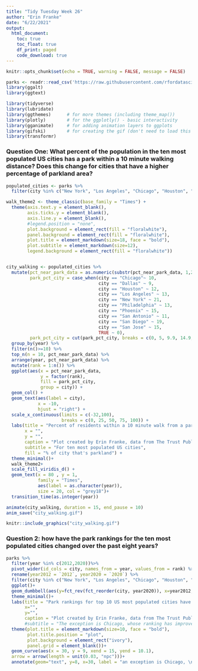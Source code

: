 ```yaml
---
title: "Tidy Tuesday Week 26"
author: "Erin Franke"
date: "6/22/2021"
output: 
  html_document:
    toc: true
    toc_float: true
    df_print: paged
    code_download: true
---
```


```r
knitr::opts_chunk$set(echo = TRUE, warning = FALSE, message = FALSE)
```

```r
parks <- readr::read_csv('https://raw.githubusercontent.com/rfordatascience/tidytuesday/master/data/2021/2021-06-22/parks.csv')
library(ggalt)
library(ggtext)
```

```r
library(tidyverse)
library(lubridate)
library(ggthemes)      # for more themes (including theme_map())
library(plotly)        # for the ggplotly() - basic interactivity
library(gganimate)     # for adding animation layers to ggplots
library(gifski)        # for creating the gif (don't need to load this library every time,but need it installed)
library(transformr)
```


### Question One: What percent of the population in the ten most populated US cities has a park within a 10 minute walking distance? Does this change for cities that have a higher percentage of parkland area?
```r
populated_cities <- parks %>%
  filter(city %in% c("New York", "Los Angeles", "Chicago", "Houston", "Phoenix", "Philadelphia", "San Antonio", "San Diego", "Dallas", "San Jose"))
```

```r
walk_theme2 <- theme_classic(base_family = "Times") +
  theme(axis.text.y = element_blank(), 
        axis.ticks.y = element_blank(), 
        axis.line.y = element_blank(), 
        #legend.position = "none", 
        plot.background = element_rect(fill = "floralwhite"), 
        panel.background = element_rect(fill = "floralwhite"), 
        plot.title = element_markdown(size=18, face = "bold"), 
        plot.subtitle = element_markdown(size=12), 
        legend.background = element_rect(fill = "floralwhite"))


city_walking <- populated_cities %>% 
  mutate(pct_near_park_data = as.numeric(substr(pct_near_park_data, 1,2)), 
         park_pct_city = case_when(city == "Chicago"~ 10, 
                                   city == "Dallas" ~ 9, 
                                   city == "Houston" ~ 12, 
                                   city == "Los Angeles" ~ 13, 
                                   city == "New York" ~ 21, 
                                   city == "Philadelphia" ~ 13, 
                                   city == "Phoenix" ~ 15, 
                                   city == "San Antonio" ~ 11, 
                                   city == "San Diego" ~ 19, 
                                   city == "San Jose" ~ 15, 
                                   TRUE ~ 0), 
         park_pct_city = cut(park_pct_city, breaks = c(0, 5, 9.9, 14.9, 19.9, 25), labels = c("0-5%", "< 10%", "10-14%", "15-19%", "20-25%")))%>%
  group_by(year) %>% 
  filter(n()>=10) %>% 
  top_n(n = 10, pct_near_park_data) %>% 
  arrange(year, pct_near_park_data) %>% 
  mutate(rank = 1:n()) %>% 
  ggplot(aes(x = pct_near_park_data,
             y = factor(rank),
             fill = park_pct_city,
             group = city)) +
  geom_col() +
  geom_text(aes(label = city),
            x = -10,
            hjust = "right") +
  scale_x_continuous(limits = c(-32,100),
                     breaks = c(0, 25, 50, 75, 100)) +
  labs(title = "Percent of residents within a 10 minute walk from a park",
       x = "", 
       y = "", 
       caption = "Plot created by Erin Franke, data from The Trust Public Land", 
       subtitle = "For ten most populated US cities", 
       fill = "% of city that's parkland") +
  theme_minimal()+
  walk_theme2+
  scale_fill_viridis_d() +
  geom_text(x = 80 , y = 1,  
            family = "Times",  
            aes(label = as.character(year)),  
            size = 20, col = "grey18")+
  transition_time(as.integer(year))

animate(city_walking, duration = 15, end_pause = 10)
anim_save("city_walking.gif")
```

```r
knitr::include_graphics("city_walking.gif")
```

### Question 2: how have the park rankings for the ten most populated cities changed over the past eight years?
```r
parks %>%
  filter(year %in% c(2012,2020))%>%
  pivot_wider(id_cols = city, names_from = year, values_from = rank) %>%
  rename(year2012 = `2012`, year2020 = `2020`) %>%
  filter(city %in% c("New York", "Los Angeles", "Chicago", "Houston", "Phoenix", "Philadelphia", "San Antonio", "San Diego", "Dallas", "San Jose")) %>%
  ggplot()+
  geom_dumbbell(aes(y=fct_rev(fct_reorder(city, year2020)), x=year2012, xend=year2020), size=1.5, color="#b2b2b2", size_x=3, size_xend = 3, colour_x = "darkred", colour_xend = "darkblue")+
  theme_minimal()+
  labs(title = "Park rankings for top 10 US most populated cities have fallen dramatically between <strong><span style='color:darkred'>2012</span></strong></b> and <strong><span style='color:darkblue'>2020</span></strong></b>", 
       x="", 
       y="", 
       caption = "Plot created by Erin Franke, data from The Trust Public Land")+
       #subtitle = "The exception is Chicago, whose ranking has improved from 14 to 10")+
  theme(plot.title = element_markdown(size=10, face = "bold"), 
        plot.title.position = "plot", 
        plot.background = element_rect("ivory"), 
        panel.grid = element_blank())+
  geom_curve(aes(x = 30, y = 9, xend = 15, yend = 10.1),
  arrow = arrow(length = unit(0.03, "npc")))+
  annotate(geom="text", y=8, x=30, label = "an exception is Chicago, \nwhose ranking has \nimproved from 14 to 10", fontface = "bold", cex=3)
```

